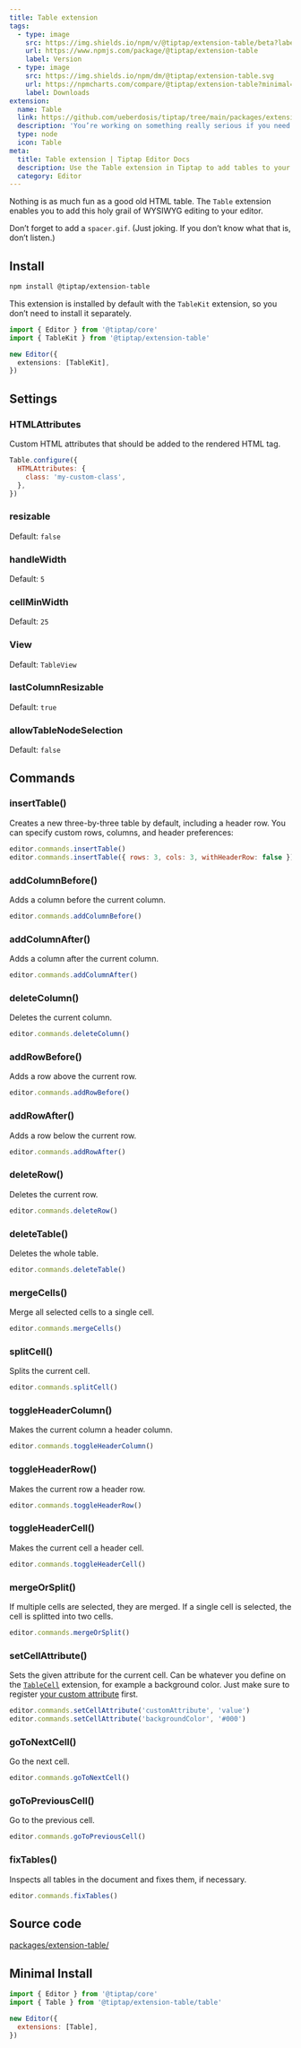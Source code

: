 ```yaml
---
title: Table extension
tags:
  - type: image
    src: https://img.shields.io/npm/v/@tiptap/extension-table/beta?label=version
    url: https://www.npmjs.com/package/@tiptap/extension-table
    label: Version
  - type: image
    src: https://img.shields.io/npm/dm/@tiptap/extension-table.svg
    url: https://npmcharts.com/compare/@tiptap/extension-table?minimal=true
    label: Downloads
extension:
  name: Table
  link: https://github.com/ueberdosis/tiptap/tree/main/packages/extension-table
  description: 'You’re working on something really serious if you need tables inside a text editor.'
  type: node
  icon: Table
meta:
  title: Table extension | Tiptap Editor Docs
  description: Use the Table extension in Tiptap to add tables to your documents with a range of customization options. Learn more in our docs!
  category: Editor
---
```



Nothing is as much fun as a good old HTML table. The `Table` extension enables you to add this holy grail of WYSIWYG editing to your editor.

Don’t forget to add a `spacer.gif`. (Just joking. If you don’t know what that is, don’t listen.)

<CodeDemo path="/Nodes/Table" />

## Install

```bash
npm install @tiptap/extension-table
```

This extension is installed by default with the `TableKit` extension, so you don’t need to install it separately.

```ts
import { Editor } from '@tiptap/core'
import { TableKit } from '@tiptap/extension-table'

new Editor({
  extensions: [TableKit],
})
```

## Settings

### HTMLAttributes

Custom HTML attributes that should be added to the rendered HTML tag.

```js
Table.configure({
  HTMLAttributes: {
    class: 'my-custom-class',
  },
})
```

### resizable

Default: `false`

### handleWidth

Default: `5`

### cellMinWidth

Default: `25`

### View

Default: `TableView`

### lastColumnResizable

Default: `true`

### allowTableNodeSelection

Default: `false`

## Commands

### insertTable()

Creates a new three-by-three table by default, including a header row. You can specify custom rows, columns, and header preferences:

```js
editor.commands.insertTable()
editor.commands.insertTable({ rows: 3, cols: 3, withHeaderRow: false })
```

### addColumnBefore()

Adds a column before the current column.

```js
editor.commands.addColumnBefore()
```

### addColumnAfter()

Adds a column after the current column.

```js
editor.commands.addColumnAfter()
```

### deleteColumn()

Deletes the current column.

```js
editor.commands.deleteColumn()
```

### addRowBefore()

Adds a row above the current row.

```js
editor.commands.addRowBefore()
```

### addRowAfter()

Adds a row below the current row.

```js
editor.commands.addRowAfter()
```

### deleteRow()

Deletes the current row.

```js
editor.commands.deleteRow()
```

### deleteTable()

Deletes the whole table.

```js
editor.commands.deleteTable()
```

### mergeCells()

Merge all selected cells to a single cell.

```js
editor.commands.mergeCells()
```

### splitCell()

Splits the current cell.

```js
editor.commands.splitCell()
```

### toggleHeaderColumn()

Makes the current column a header column.

```js
editor.commands.toggleHeaderColumn()
```

### toggleHeaderRow()

Makes the current row a header row.

```js
editor.commands.toggleHeaderRow()
```

### toggleHeaderCell()

Makes the current cell a header cell.

```js
editor.commands.toggleHeaderCell()
```

### mergeOrSplit()

If multiple cells are selected, they are merged. If a single cell is selected, the cell is splitted into two cells.

```js
editor.commands.mergeOrSplit()
```

### setCellAttribute()

Sets the given attribute for the current cell. Can be whatever you define on the [`TableCell`](/editor/extensions/nodes/table-cell) extension, for example a background color. Just make sure to register [your custom attribute](/editor/extensions/custom-extensions/extend-existing#attributes) first.

```js
editor.commands.setCellAttribute('customAttribute', 'value')
editor.commands.setCellAttribute('backgroundColor', '#000')
```

### goToNextCell()

Go the next cell.

```js
editor.commands.goToNextCell()
```

### goToPreviousCell()

Go to the previous cell.

```js
editor.commands.goToPreviousCell()
```

### fixTables()

Inspects all tables in the document and fixes them, if necessary.

```js
editor.commands.fixTables()
```

## Source code

[packages/extension-table/](https://github.com/ueberdosis/tiptap/blob/main/packages/extension-table/)

## Minimal Install

```js
import { Editor } from '@tiptap/core'
import { Table } from '@tiptap/extension-table/table'

new Editor({
  extensions: [Table],
})
```

